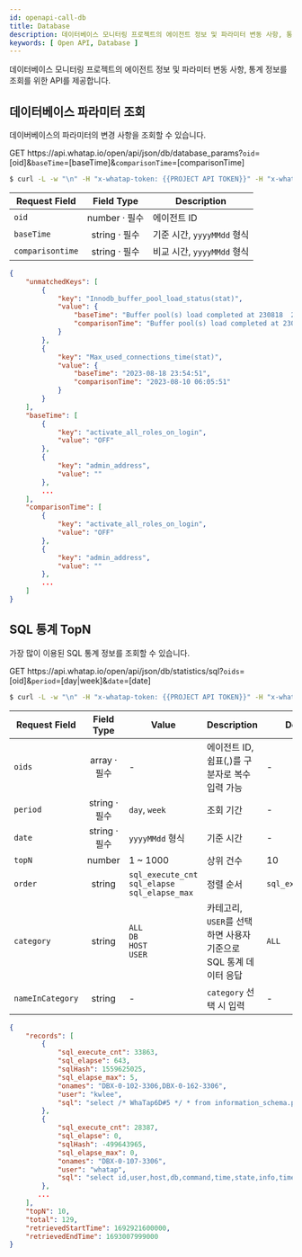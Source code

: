 ```yaml
---
id: openapi-call-db
title: Database
description: 데이터베이스 모니터링 프로젝트의 에이전트 정보 및 파라미터 변동 사항, 통계 정보를 조회를 위한 API를 제공합니다.
keywords: [ Open API, Database ]
---
```


데이터베이스 모니터링 프로젝트의 에이전트 정보 및 파라미터 변동 사항, 통계 정보를 조회를 위한 API를 제공합니다.

## 데이터베이스 파라미터 조회

데이버베이스의 파라미터의 변경 사항을 조회할 수 있습니다.

<p><span class='apitype'>GET</span> https://api.whatap.io/open/api/json/db/database_params?<code>oid</code>=[oid]&<code>baseTime</code>=[baseTime]&<code>comparisonTime</code>=[comparisonTime]</p>

```bash title='request'
$ curl -L -w "\n" -H "x-whatap-token: {{PROJECT API TOKEN}}" -H "x-whatap-pcode: {{projectCode}}" "https://api.whatap.io/open/api/json/db/database_params?oid=376886006&baseTime=20230822&comparisonTime=20230810"
```

| Request Field  |           Field Type            | Description                |
| -------------- | :-----------------------------: | -------------------------- |
| `oid`            | <span class='api'>number</span> · <span class='require'>필수</span> | 에이전트 ID                |
| `baseTime`       | <span class='api'>string</span> · <span class='require'>필수</span> | 기준 시간, `yyyyMMdd` 형식 |
| `comparisontime` | <span class='api'>string</span> · <span class='require'>필수</span> | 비교 시간, `yyyyMMdd` 형식 |

```json title='response'
{
    "unmatchedKeys": [
        {
            "key": "Innodb_buffer_pool_load_status(stat)",
            "value": {
                "baseTime": "Buffer pool(s) load completed at 230818  2:54:51",
                "comparisonTime": "Buffer pool(s) load completed at 230810  6:05:50"
            }
        },
        {
            "key": "Max_used_connections_time(stat)",
            "value": {
                "baseTime": "2023-08-18 23:54:51",
                "comparisonTime": "2023-08-10 06:05:51"
            }
        }
    ],
    "baseTime": [
        {
            "key": "activate_all_roles_on_login",
            "value": "OFF"
        },
        {
            "key": "admin_address",
            "value": ""
        },
        ...
    ],
    "comparisonTime": [
        {
            "key": "activate_all_roles_on_login",
            "value": "OFF"
        },
        {
            "key": "admin_address",
            "value": ""
        },
        ...
    ]
}
```

## SQL 통계 TopN

가장 많이 이용된 SQL 통계 정보를 조회할 수 있습니다.

<p><span class='apitype'>GET</span> https://api.whatap.io/open/api/json/db/statistics/sql?<code>oids</code>=[oid]&<code>period</code>=[day|week]&<code>date</code>=[date]</p>

```bash title='request'
$ curl -L -w "\n" -H "x-whatap-token: {{PROJECT API TOKEN}}" -H "x-whatap-pcode: {{projectCode}}" "https://api.whatap.io/open/api/json/db/statistics/sql?oids=757639646,-1162364681,506793303&period=day&date=20230825"
```

| Request Field | Field Type | Value | Description | Defalut |
| -- | :--: | -- | -- | -- |
| `oids` | <span class='api'>array</span> · <span class='require'>필수</span> | - | 에이전트 ID, 쉼표(,)를 구분자로 복수 입력 가능 | - |
| `period` | <span class='api'>string</span> · <span class='require'>필수</span> | `day`, `week` | 조회 기간 | - |
| `date` | <span class='type'>string</span> · <span class='require'>필수</span> | `yyyyMMdd` 형식 | 기준 시간  | - |
| `topN` | <span class='type'>number</span> | 1 \~ 1000 | 상위 건수 | 10 |
| `order` | <span class='type'>string</span> | `sql_execute_cnt`<br/>`sql_elapse`<br/>`sql_elapse_max` | 정렬 순서 | `sql_execute_cnt` |
| `category` | <span class='type'>string</span> | `ALL`<br/>`DB`<br/>`HOST`<br/>`USER` | 카테고리, `USER`를 선택하면 사용자 기준으로 SQL 통계 데이터 응답 | `ALL` |
| `nameInCategory` | <span class='type'>string</span> | - | `category` 선택 시 입력 | - |

```json title='response'
{
    "records": [
        {
            "sql_execute_cnt": 33863,
            "sql_elapse": 643,
            "sqlHash": 1559625025,
            "sql_elapse_max": 5,
            "onames": "DBX-0-102-3306,DBX-0-162-3306",
            "user": "kwlee",
            "sql": "select /* WhaTap6D#5 */ * from information_schema.processlist\nwhere command<>'#'"
        },
        {
            "sql_execute_cnt": 28387,
            "sql_elapse": 0,
            "sqlHash": -499643965,
            "sql_elapse_max": 0,
            "onames": "DBX-0-107-3306",
            "user": "whatap",
            "sql": "select id,user,host,db,command,time,state,info,time_ms,stage,max_stage,progress,\nmemory_used,max_memory_used,examined_rows,query_id,tid\nfrom information_schema.processlist\nwhere command<>'#' and command<>'#'"
        },
       ...
    ],
    "topN": 10,
    "total": 129,
    "retrievedStartTime": 1692921600000,
    "retrievedEndTime": 1693007999000
}
```
